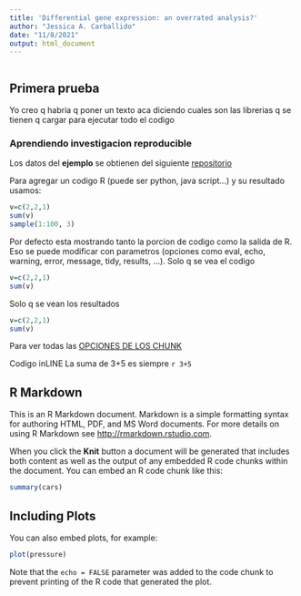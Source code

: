```yaml
---
title: 'Differential gene expression: an overrated analysis?'
author: "Jessica A. Carballido"
date: "11/8/2021"
output: html_document
---
```


```r

```


## Primera prueba
Yo creo q habria q poner un texto aca diciendo cuales son las librerias q se tienen q cargar para ejecutar todo el codigo

### Aprendiendo investigacion reproducible

Los datos del **ejemplo** se obtienen del siguiente [repositorio](https://github.com/rfordatascience/tidytuesday/tree/master/data/2021)

Para agregar un codigo R (puede ser python, java script...) y su resultado usamos:
```r
v=c(2,2,1)
sum(v)
sample(1:100, 3)
```
Por defecto esta mostrando tanto la porcion de codigo como la salida de R.
Eso se puede modificar con parametros (opciones como eval, echo, warning, error, message, tidy, results, ...).
Solo q se vea el codigo
```r
v=c(2,2,1)
sum(v)
```
Solo q se vean los resultados
```r
v=c(2,2,1)
sum(v)
```

Para ver todas las [OPCIONES DE LOS CHUNK](https://yihui.org/knitr/options/)

Codigo inLINE
La suma de 3+5 es siempre `r 3+5`

















































## R Markdown

This is an R Markdown document. Markdown is a simple formatting syntax for authoring HTML, PDF, and MS Word documents. For more details on using R Markdown see <http://rmarkdown.rstudio.com>.

When you click the **Knit** button a document will be generated that includes both content as well as the output of any embedded R code chunks within the document. You can embed an R code chunk like this:

```r
summary(cars)
```

## Including Plots

You can also embed plots, for example:

```r
plot(pressure)
```

Note that the `echo = FALSE` parameter was added to the code chunk to prevent printing of the R code that generated the plot.
